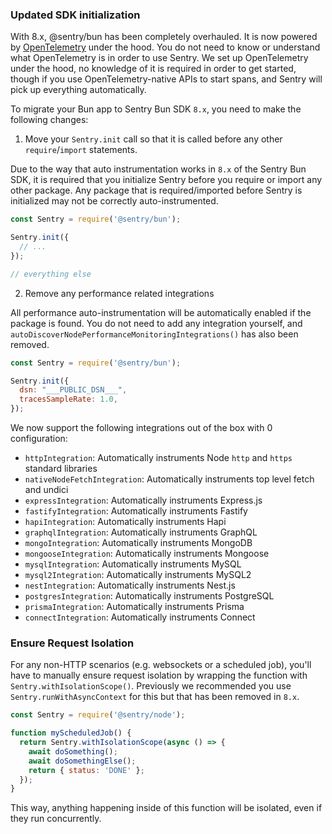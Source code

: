 ### Updated SDK initialization

With 8.x, @sentry/bun has been completely overhauled. It is now powered by [OpenTelemetry](https://opentelemetry.io/) under the hood. You do not need to know or understand what OpenTelemetry is in order to use Sentry. We set up OpenTelemetry under the hood, no knowledge of it is required in order to get started, though if you use OpenTelemetry-native APIs to start spans, and Sentry will pick up everything automatically.

To migrate your Bun app to Sentry Bun SDK `8.x`, you need to make the following changes:

1. Move your `Sentry.init` call so that it is called before any other `require`/`import` statements.

Due to the way that auto instrumentation works in `8.x` of the Sentry Bun SDK, it is required that you initialize Sentry before you require or import any other package. Any package that is required/imported before Sentry is initialized may not be correctly auto-instrumented.

```JavaScript
const Sentry = require('@sentry/bun');

Sentry.init({
  // ...
});

// everything else
```

2. Remove any performance related integrations

All performance auto-instrumentation will be automatically enabled if the package is found. You do not need to add any integration yourself, and `autoDiscoverNodePerformanceMonitoringIntegrations()` has also been removed.

```JavaScript
const Sentry = require('@sentry/bun');

Sentry.init({
  dsn: "___PUBLIC_DSN___",
  tracesSampleRate: 1.0,
});
```

We now support the following integrations out of the box with 0 configuration:

- `httpIntegration`: Automatically instruments Node `http` and `https` standard libraries
- `nativeNodeFetchIntegration`: Automatically instruments top level fetch and undici
- `expressIntegration`: Automatically instruments Express.js
- `fastifyIntegration`: Automatically instruments Fastify
- `hapiIntegration`: Automatically instruments Hapi
- `graphqlIntegration`: Automatically instruments GraphQL
- `mongoIntegration`: Automatically instruments MongoDB
- `mongooseIntegration`: Automatically instruments Mongoose
- `mysqlIntegration`: Automatically instruments MySQL
- `mysql2Integration`: Automatically instruments MySQL2
- `nestIntegration`: Automatically instruments Nest.js
- `postgresIntegration`: Automatically instruments PostgreSQL
- `prismaIntegration`: Automatically instruments Prisma
- `connectIntegration`: Automatically instruments Connect

### Ensure Request Isolation

For any non-HTTP scenarios (e.g. websockets or a scheduled job), you'll have to manually ensure request isolation by wrapping the function with `Sentry.withIsolationScope()`. Previously we recommended you use `Sentry.runWithAsyncContext` for this but that has been removed in `8.x`.

```JavaScript
const Sentry = require('@sentry/node');

function myScheduledJob() {
  return Sentry.withIsolationScope(async () => {
    await doSomething();
    await doSomethingElse();
    return { status: 'DONE' };
  });
}
```

This way, anything happening inside of this function will be isolated, even if they run concurrently.
